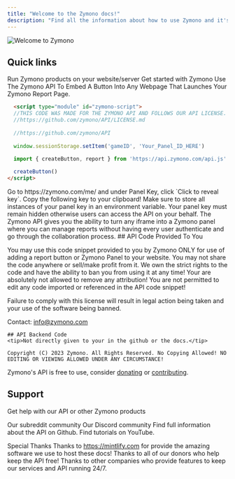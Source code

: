 ```yaml
---
title: "Welcome to the Zymono docs!"
description: "Find all the information about how to use Zymono and it's API here."
---
```


<img className="w-full" src="/images/intro.svg" alt="Welcome to Zymono" />

## Quick links
<CardGroup>
  <Card title="API Setup" icon="rectangle-terminal" href="/api-reference">
    Run Zymono products on your website/server
  </Card>
  <Card title="Get Started" icon="sliders" href="https://zymono.com">
    Get started with Zymono
  </Card>

</CardGroup>

<AccordionGroup>
  <Accordion title="Add a Zymono button">
    Use The Zymono API To Embed A Button Into Any Webpage That Launches Your Zymono Report Page.

  ```html reportButton.html
    <script type="module" id="zymono-script">
    //THIS CODE WAS MADE FOR THE ZYMONO API AND FOLLOWS OUR API LICENSE. 
    //https://github.com/zymono/API/LICENSE.md
    
    //https://github.com/zymono/API
    
    window.sessionStorage.setItem('gameID', 'Your_Panel_ID_HERE')
    
    import { createButton, report } from 'https://api.zymono.com/api.js'

    createButton()
</script>
 ```
  </Accordion>

  <Accordion title="How to find panel ID">
    Go to https://zymono.com/me/ and under Panel Key, click `Click to reveal key`. Copy the following key to your clipboard!
  </Accordion>

  <Accordion title="API safety">
    Make sure to store all instances of your panel key in an environment variable. Your panel key must remain hidden otherwise users can access the API on your behalf.
  </Accordion>
   <Accordion title="What's the API">
    The Zymono API gives you the ability to turn any iframe into a Zymono panel where you can manage reports without having every user authenticate and go through the collaboration process.
  </Accordion>
  
  <Accordion title="Licenses">
    ## API Code Provided To You
    
You may use this code snippet provided to you by Zymono ONLY for use of adding a report button or Zymono Panel to your website. You may not share the code anywhere or sell/make profit from it. We own the strict rights to the code and have the ability to ban you from using it at any time! Your are absolutely not allowed to remove any attribution! You are not permitted to edit any code imported or referenced in the API code snippet!

Failure to comply with this license will result in legal action being taken and your use of the software being banned.

Contact: info@zymono.com
    
    ## API Backend Code
    <tip>Not directly given to your in the github or the docs.</tip>
    
    Copyright (C) 2023 Zymono. All Rights Reserved. No Copying Allowed! NO EDITING OR VIEWING ALLOWED UNDER ANY CIRCUMSTANCE!
  </Accordion>
</AccordionGroup>

<Tip>
  Zymono's API is free to use, consider <a href="https://zymono.com/donate">donating</a> or <a href="https://zymono.com/contribute">contributing</a>.
</Tip>

## Support
Get help with our API or other Zymono products

<CardGroup>
  <Card title="Reddit" icon="reddit" href="https://reddit.com/r/zymono">
    Our subreddit community
  </Card>
  <Card title="Discord" icon="discord" href="https://dsc.gg/zymono">
    Our Discord community
  </Card>
  <Card title="Github" icon="github" href="//github.com/zymono/API">
    Find full information about the API on Github.
  </Card>
  <Card title="YouTube" icon="youtube" href="//youtube.com/@zymono">
    Find tutorials on YouTube.
  </Card>
</CardGroup>

<Info>Special Thanks</Info>
<Tabs>
  <Tab title="Mintlify">
    Thanks to https://mintlify.com for provide the amazing software we use to host these docs!
  </Tab>
  <Tab title="Donors">
    Thanks to all of our donors who help keep the API free!
  </Tab>
  <Tab title="Affiliates">
    Thanks to other companies who provide features to keep our services and API running 24/7.
  </Tab>
</Tabs>
